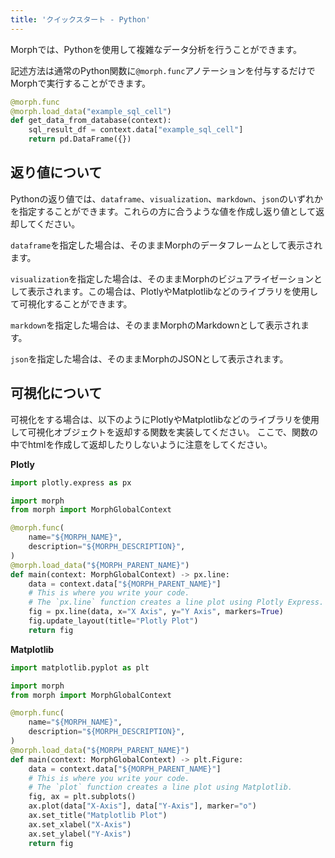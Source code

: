 ```yaml
---
title: 'クイックスタート - Python'
---
```


Morphでは、Pythonを使用して複雑なデータ分析を行うことができます。

記述方法は通常のPython関数に`@morph.func`アノテーションを付与するだけでMorphで実行することができます。

```python
@morph.func
@morph.load_data("example_sql_cell")
def get_data_from_database(context):
	sql_result_df = context.data["example_sql_cell"]
	return pd.DataFrame({})
```

## 返り値について

Pythonの返り値では、`dataframe`、`visualization`、`markdown`、`json`のいずれかを指定することができます。これらの方に合うような値を作成し返り値として返却してください。

`dataframe`を指定した場合は、そのままMorphのデータフレームとして表示されます。

`visualization`を指定した場合は、そのままMorphのビジュアライゼーションとして表示されます。この場合は、PlotlyやMatplotlibなどのライブラリを使用して可視化することができます。

`markdown`を指定した場合は、そのままMorphのMarkdownとして表示されます。

`json`を指定した場合は、そのままMorphのJSONとして表示されます。

## 可視化について

可視化をする場合は、以下のようにPlotlyやMatplotlibなどのライブラリを使用して可視化オブジェクトを返却する関数を実装してください。
ここで、関数の中でhtmlを作成して返却したりしないように注意をしてください。

**Plotly**

```python
import plotly.express as px

import morph
from morph import MorphGlobalContext

@morph.func(
    name="${MORPH_NAME}",
    description="${MORPH_DESCRIPTION}",
)
@morph.load_data("${MORPH_PARENT_NAME}")
def main(context: MorphGlobalContext) -> px.line:
    data = context.data["${MORPH_PARENT_NAME}"]
    # This is where you write your code.
    # The `px.line` function creates a line plot using Plotly Express.
    fig = px.line(data, x="X Axis", y="Y Axis", markers=True)
    fig.update_layout(title="Plotly Plot")
    return fig
```

**Matplotlib**

```python
import matplotlib.pyplot as plt

import morph
from morph import MorphGlobalContext

@morph.func(
    name="${MORPH_NAME}",
    description="${MORPH_DESCRIPTION}",
)
@morph.load_data("${MORPH_PARENT_NAME}")
def main(context: MorphGlobalContext) -> plt.Figure:
    data = context.data["${MORPH_PARENT_NAME}"]
    # This is where you write your code.
    # The `plot` function creates a line plot using Matplotlib.
    fig, ax = plt.subplots()
    ax.plot(data["X-Axis"], data["Y-Axis"], marker="o")
    ax.set_title("Matplotlib Plot")
    ax.set_xlabel("X-Axis")
    ax.set_ylabel("Y-Axis")
    return fig
```